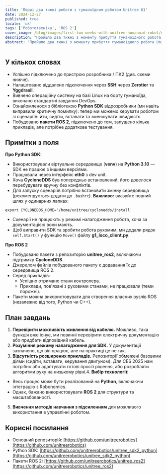 ```yaml
---
title: 'Перші два тижні роботи з гуманоїдним роботом Unitree G1'
date: 2024-12-27
published: true
locale: 'uk'
tags: ['Робототехніка', 'ROS 2']
cover_image: /blog/images/first-two-weeks-with-unitree-humanoid-robot/cover.webp
description: "Пройшло два тижні з моменту прибуття гуманоїдного робота Unitree G1 в лабораторію Robonomics. Команда із щонайменше п'яти інженерів з ступенями магістра в галузі робототехніки відразу приступила до вивчення та програмування нового пристрою. Ми хочемо поділитися першими новинами з поля: враженнями, відкриттями та викликами на шляху до, як ми сподіваємося, гуманоїдної революції!"
abstract: "Пройшло два тижні з моменту прибуття гуманоїдного робота Unitree G1 в лабораторію Robonomics. Команда із щонайменше п'яти інженерів з ступенями магістра в галузі робототехніки відразу приступила до вивчення та програмування нового пристрою. Ми хочемо поділитися першими новинами з поля: враженнями, відкриттями та викликами на шляху до, як ми сподіваємося, гуманоїдної революції!"
---
```


## У кількох словах

- Успішно підключено до пристрою розробника / ПК2 (див. схеми нижче).
- Налаштовано віддалене підключення через **SSH** через **Zerotier** та **Yggdrasil**.
- Вивчено операційну систему на базі Linux на борту гуманоїда, виконано стандартні завдання DevOps.
- Ознайомленося з бібліотекою **Python SDK** відрозробники (ми навіть виправили критичну помилку): тепер ми можемо керувати роботом зі сценаріїв: йти, сидіти, вставати та зменшувати швидкість.
- Побудовано **пакети ROS 2**, підключено до тем, запущено кілька прикладів, але потрібне додаткове тестування.

<RbImage zoom src="/blog/images/first-two-weeks-with-unitree-humanoid-robot/image-schemes.webp" alt="Потік даних від гуманоїдного робота Unitree" />

## Примітки з поля

**Про Python SDK:**

- Використовували віртуальне середовище (**venv**) на **Python 3.10** — SDK не працює з іншими версіями.
- Працювали через інтерфейс **eth0** з dev unit.
- Хоча **CycloneDDS** був попередньо встановлений, його довелося перебудувати вручну без конфліктів.
- Для запуску сценаріїв потрібно встановити змінну середовища (рекомендується додати до `.bashrc`). **Важливо:** вказуйте повний шлях у одинарних лапках:

<RbCode>

```
export CYCLONEDDS_HOME='/home/unitree/cyclonedds/install'
```
</RbCode>

- Сценарії не працюють у режимі налагодження робота, хоча за документацією вони мають.
- Щоб виправити SDK та зробити робота рухомим, ми додали рядок `self.Start()` у функцію `Move()` файлу **g1_loco_client.py**.

**Про ROS 2**

- Побудовано пакети з репозиторію **unitree_ros2**, включаючи підтримку **CycloneDDS**..
- Джерелом файлів побудованого пакету є додавання їх до середовища ROS 2.
- Серед прикладів:
  - Успішно отримано стани контролера.
  - Приклади, пов'язані з руховими станами, не працювали (теми порожні).
- Пакети можна використовувати для створення власних вузлів ROS (незалежно від того, Python чи C++).

<RbGridWrapper columns="2" textAlign="center" align="end">
  <RbGridElement>
    <RbImage zoom src="/blog/images/first-two-weeks-with-unitree-humanoid-robot/first-entering.webp" alt="Перший вхід робота-людини Unitree" />
  </RbGridElement>
  <RbGridElement>
    <RbImage zoom src="/blog/images/first-two-weeks-with-unitree-humanoid-robot/cyclonedds-error.webp" alt="Помилка CycloneDDS робота-людини Unitree" />
  </RbGridElement>
</RbGridWrapper>

## План завдань

1. **Перевірити можливість живлення від кабелю.** Можливо, така функція вже існує, ми повинні перевірити електричну документацію або придбати відповідний кабель.
2. **Розуміння режиму налагодження для SDK.** У документації зазначено, що він працює, але на практиці це не так.
3. **Відсутність розширених прикладів.** Репозиторії обмежені базовими діями (сидіти, вставати, керування двигуном). Для CES 2025 нам потрібно або адаптувати готові прості рішення, або розробляти алгоритми руху на низькому рівні.4. **Вибір технології:**
  - Весь процес може бути реалізований на **Python**, включаючи інтеграцію з Robonomics.
  - Однак, бажано використовувати **ROS 2** для структури та масштабованості.
5. **Вивчення методів навчання з підсиленням** для можливого використання в управлінні роботом.

## Корисні посилання

- Основний репозиторій: [https://github.com/unitreerobotics](https://github.com/unitreerobotics)   
- Python SDK: [https://github.com/unitreerobotics/unitree_sdk2_python](https://github.com/unitreerobotics/unitree_sdk2_python)   
- Пакети ROS 2: [https://github.com/unitreerobotics/unitree_ros2](https://github.com/unitreerobotics/unitree_ros2)  